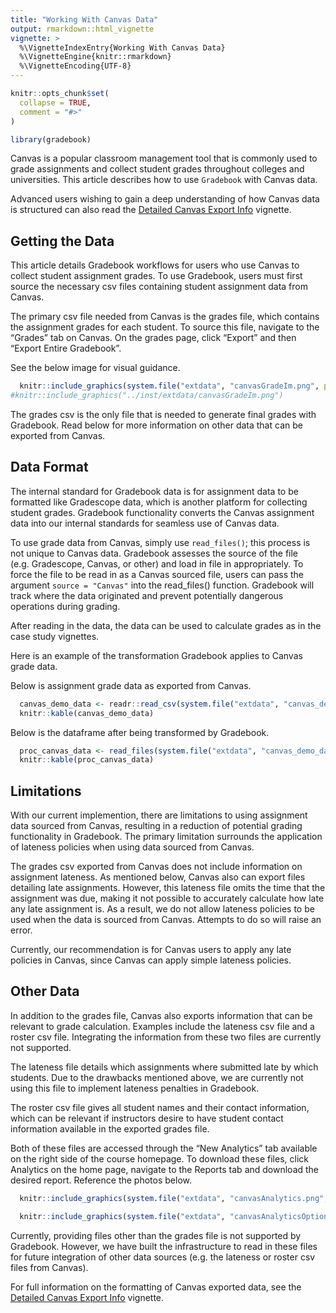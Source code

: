 ```yaml
---
title: "Working With Canvas Data"
output: rmarkdown::html_vignette
vignette: >
  %\VignetteIndexEntry{Working With Canvas Data}
  %\VignetteEngine{knitr::rmarkdown}
  %\VignetteEncoding{UTF-8}
---
```


```r
knitr::opts_chunk$set(
  collapse = TRUE,
  comment = "#>"
)
```

```r
library(gradebook)
```

Canvas is a popular classroom management tool that is commonly used to grade assignments and collect student grades throughout colleges and universities. This article describes how to use `Gradebook` with Canvas data. 

Advanced users wishing to gain a deep understanding of how Canvas data is structured can also read the [Detailed Canvas Export Info](https://gradebook-dev.github.io/gradebook/articles/detailed-canvas-export-info.html) vignette. 

## Getting the Data

This article details Gradebook workflows for users who use Canvas to collect student assignment grades. To use Gradebook, users must first source the necessary csv files containing student assignment data from Canvas. 

The primary csv file needed from Canvas is the grades file, which contains the assignment grades for each student. To source this file, navigate to the "Grades" tab on Canvas. On the grades page, click "Export" and then "Export Entire Gradebook".

See the below image for visual guidance. 

```r
  knitr::include_graphics(system.file("extdata", "canvasGradeIm.png", package = "gradebook"))
#knitr::include_graphics("../inst/extdata/canvasGradeIm.png")
```

The grades csv is the only file that is needed to generate final grades with Gradebook. Read below for more information on other data that can be exported from Canvas. 

## Data Format

The internal standard for Gradebook data is for assignment data to be formatted like Gradescope data, which is another platform for collecting student grades. Gradebook functionality converts the Canvas assignment data into our internal standards for seamless use of Canvas data.

To use grade data from Canvas, simply use `read_files()`; this process is not unique to Canvas data. Gradebook assesses the source of the file (e.g. Gradescope, Canvas, or other) and load in file in appropriately. To force the file to be read in as a Canvas sourced file, users can pass the argument `source = "Canvas"` into the read_files() function. Gradebook will track where the data originated and prevent potentially dangerous operations during grading. 

After reading in the data, the data can be used to calculate grades as in the case study vignettes. 

Here is an example of the transformation Gradebook applies to Canvas grade data.

Below is assignment grade data as exported from Canvas. 

```r
  canvas_demo_data <- readr::read_csv(system.file("extdata", "canvas_demo_data.csv", package = "gradebook"), trim_ws = FALSE)
  knitr::kable(canvas_demo_data)
```

Below is the dataframe after being transformed by Gradebook. 

```r
  proc_canvas_data <- read_files(system.file("extdata", "canvas_demo_data.csv", package = "gradebook"))
  knitr::kable(proc_canvas_data)
```



## Limitations

With our current implemention, there are limitations to using assignment data sourced from Canvas, resulting in a reduction of potential grading functionality in Gradebook. The primary limitation surrounds the application of lateness policies when using data sourced from Canvas. 

The grades csv exported from Canvas does not include information on assignment lateness. As mentioned below, Canvas also can export files detailing late assignments. However, this lateness file omits the time that the assignment was due, making it not possible to accurately calculate how late any late assignment is. As a result, we do not allow lateness policies to be used when the data is sourced from Canvas. Attempts to do so will raise an error. 

Currently, our recommendation is for Canvas users to apply any late policies in Canvas, since Canvas can apply simple lateness policies. 

## Other Data

In addition to the grades file, Canvas also exports information that can be relevant to grade calculation. Examples include the lateness csv file and a roster csv file. Integrating the information from these two files are currently not supported.

The lateness file details which assignments where submitted late by which students. Due to the drawbacks mentioned above, we are currently not using this file to implement lateness penalties in Gradebook. 

The roster csv file gives all student names and their contact information, which can be relevant if instructors desire to have student contact information available in the exported grades file.

Both of these files are accessed through the "New Analytics" tab available on the right side of the course homepage. To download these files, click Analytics on the home page, navigate to the Reports tab and download the desired report. Reference the photos below. 

```r
  knitr::include_graphics(system.file("extdata", "canvasAnalytics.png", package = "gradebook"))

```

```r
  knitr::include_graphics(system.file("extdata", "canvasAnalyticsOptions.png", package = "gradebook"))

```


Currently, providing files other than the grades file is not supported by Gradebook. However, we have built the infrastructure to read in these files for future integration of other data sources (e.g. the lateness or roster csv files from Canvas).

For full information on the formatting of Canvas exported data, see the [Detailed Canvas Export Info](https://gradebook-dev.github.io/gradebook/articles/detailed-canvas-export-info.html) vignette. 
